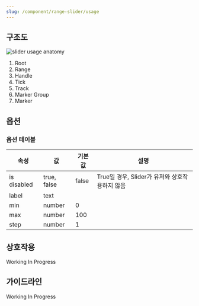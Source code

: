```yaml
---
slug: /component/range-slider/usage
---
```


## 구조도

<Anatomy>![slider usage anatomy](./anatomy.png)</Anatomy>

1. Root
2. Range
3. Handle
4. Tick
5. Track
6. Marker Group
7. Marker

## 옵션

### 옵션 테이블

| 속성        | 값          | 기본값 | 설명                                           |
| ----------- | ----------- | ------ | ---------------------------------------------- |
| is disabled | true, false | false  | True일 경우, Slider가 유저와 상호작용하지 않음 |
| label       | text        |        |                                                |
| min         | number      | 0      |                                                |
| max         | number      | 100    |                                                |
| step        | number      | 1      |                                                |

## 상호작용

Working In Progress

## 가이드라인

Working In Progress
